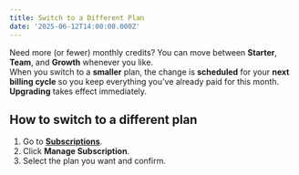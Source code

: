 ```yaml
---
title: Switch to a Different Plan
date: '2025-06-12T14:00:00.000Z'
---
```


Need more (or fewer) monthly credits? You can move between **Starter**, **Team**, and **Growth** whenever you like.  \
When you switch to a **smaller** plan, the change is **scheduled** for your **next billing cycle** so you keep everything you’ve already paid for this month. \
**Upgrading** takes effect immediately.

## How to switch to a different plan

1. Go to **[Subscriptions](https://portal.yakshaver.ai/settings/plan)**.
2. Click **Manage Subscription**.
3. Select the plan you want and confirm.

